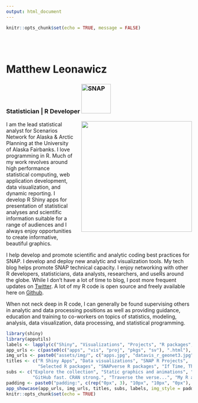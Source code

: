 ```yaml
---
output: html_document
---
```


```r
knitr::opts_chunk$set(echo = TRUE, message = FALSE)
```

<br><br>

# Matthew Leonawicz

### Statistician | R Developer <a href="http://snap.uaf.edu" target="_blank"><img src="./assets/img/SNAP_acronym_color.svg" alt="SNAP" width=80  style="margin-bottom:5px;"></a>

<img src="./assets/img/my_photo2_400x400.jpg" width=300 style="float:right; margin-left:20px; margin-bottom:20px;">

I am the lead statistical analyst for Scenarios Network for Alaska & Arctic Planning at the University of Alaska Fairbanks.
I love programming in R. Much of my work revolves around high performance statistical computing, web application development, data visualization, and dynamic reporting.
I develop R Shiny apps for presentation of statistical analyses and scientific information suitable for a range of audiences and I always enjoy opportunities to create informative, beautiful graphics.

I help develop and promote scientific and analytic coding best practices for SNAP. I develop and deploy new analytic and visualization tools. My tech blog helps promote SNAP technical capacity. I enjoy networking with other R developers, statisticians, data analysts, researchers, and useRs around the globe.
While I don't have a lot of time to blog, I post more frequent updates on [Twitter](https://twitter.com/leonawicz). A lot of my R code is open source and freely available here on [Github](https://github.com/leonawicz).

When not neck deep in R code, I can generally be found supervising others in analytic and data processing positions as well as providing guidance, education and training to co-workers on topics of statistics, modeling, analysis, data visualization, data processing, and statistical programming.

```r
library(shiny)
library(apputils)
labels <- lapply(c("Shiny", "Visualizations", "Projects", "R packages", "The SNAPverse", "Blog"), h4)
app_urls <- c(paste0(c("apps", "vis", "proj", "pkgs", "sv"), ".html"), "blog")
img_urls <- paste0("assets/img/", c("apps.jpg", "datavis_r_geonet3.jpg", "proj.jpg", "Rlogo.svg", "snap_symbol.svg", "blog.jpg"))
titles <- c("R Shiny Apps", "Data visualizations", "SNAP R Projects", 
            "Selected R packages", "SNAPverse R packages", "If Time, Then Blog")
subs <- c("Explore the collection", "Static graphics and animations", "A glimpse into the day-to-day", 
          "GitHub fast. CRAN strong.", "Traverse the verse...", "My R and Shiny posts")
padding <- paste0("padding:", c(rep("0px", 3), "10px", "10px", "0px"), ";")
app_showcase(app_urls, img_urls, titles, subs, labels, img_style = padding, new_window = FALSE)
knitr::opts_chunk$set(echo = TRUE)
```
